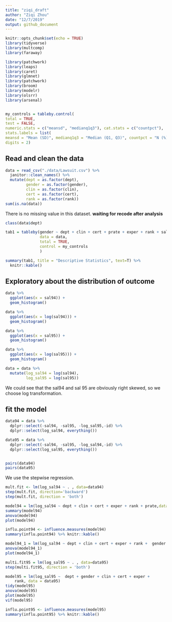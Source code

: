 ```yaml
---
title: "ziqi_draft"
author: "Ziqi Zhou"
date: "12/7/2019"
output: github_document
---
```


```r
knitr::opts_chunk$set(echo = TRUE)
library(tidyverse)
library(multcomp)
library(faraway)

library(patchwork)
library(leaps)
library(caret)
library(glmnet)
library(patchwork)
library(broom)
library(modelr)
library(olsrr)
library(arsenal)


my_controls = tableby.control(
total = TRUE,
test = FALSE,
numeric.stats = c("meansd", "medianq1q3"), cat.stats = c("countpct"),
stats.labels = list(
meansd = "Mean (SD)", medianq1q3 = "Median (Q1, Q3)", countpct = "N (%)"),
digits = 2)
```

## Read and clean the data

```r
data = read_csv("./data/Lawsuit.csv") %>% 
  janitor::clean_names() %>% 
  mutate(dept = as.factor(dept),
         gender = as.factor(gender),
         clin = as.factor(clin),
         cert = as.factor(cert),
         rank = as.factor(rank)) 
sum(is.na(data))
```
There is no missing value in this dataset.
**waiting for recode after analysis**

```r
class(data$dept)
```

```r
tab1 = tableby(gender ~ dept + clin + cert + prate + exper + rank + sal94 + sal95,
               data = data,
               total = TRUE,
               control = my_controls
               )

summary(tab1, title = "Descriptive Statistics", text=T) %>% 
  knitr::kable()

```

## Exploratory about the distribution of outcome
```r
data %>% 
  ggplot(aes(x = sal94)) + 
  geom_histogram()

data %>% 
  ggplot(aes(x = log(sal94))) + 
  geom_histogram()
```

```r
data %>% 
  ggplot(aes(x = sal95)) + 
  geom_histogram()

data %>% 
  ggplot(aes(x = log(sal95))) + 
  geom_histogram()
```

```r
data = data %>% 
  mutate(log_sal94 = log(sal94),
         log_sal95 = log(sal95))
```
We could see that the sal94 and sal 95 are obviously right skewed, so we choose log transformation.


## fit the model


```r
data94 = data %>% 
  dplyr::select(-sal94, -sal95, -log_sal95,-id) %>% 
  dplyr::select(log_sal94, everything())

data95 = data %>% 
  dplyr::select(-sal94, -sal95, -log_sal94,-id) %>% 
  dplyr::select(log_sal95, everything())


pairs(data94)
pairs(data95)
```
We use the stepwise regression.
```r
mult.fit <- lm(log_sal94 ~ . , data=data94)
step(mult.fit, direction='backward')
step(mult.fit, direction = 'both') 
```

```r
model94 = lm(log_sal94 ~ dept + clin + cert + exper + rank + prate,data = data94)
summary(model94)
anova(model94)
plot(model94)

influ.point94 <- influence.measures(model94)
summary(influ.point94) %>% knitr::kable()

model94_1 = lm(log_sal94 ~ dept + clin + cert + exper + rank +  gender + prate,data = data94) 
anova(model94_1)
plot(model94_1)
```

```r
multi.fit95 = lm(log_sal95 ~ . , data=data95)
step(multi.fit95, direction = 'both')
```

```r
model95 = lm(log_sal95 ~  dept + gender + clin + cert + exper + 
    rank, data = data95) 
tidy(model95)
anova(model95)
plot(model95)
vif(model95)

influ.point95 <- influence.measures(model95)
summary(influ.point95) %>% knitr::kable()
```




